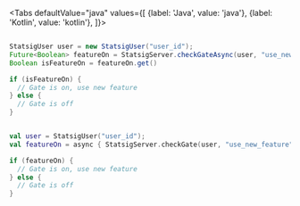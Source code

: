
<Tabs
  defaultValue="java"
  values={[
    {label: 'Java', value: 'java'},
    {label: 'Kotlin', value: 'kotlin'},
  ]}>
  <TabItem value="java">

```java

StatsigUser user = new StatsigUser("user_id");
Future<Boolean> featureOn = StatsigServer.checkGateAsync(user, "use_new_feature");
Boolean isFeatureOn = featureOn.get()

if (isFeatureOn) {
  // Gate is on, use new feature
} else {
  // Gate is off
}

```

  </TabItem>
  <TabItem value="kotlin">

```kotlin

val user = StatsigUser("user_id");
val featureOn = async { StatsigServer.checkGate(user, "use_new_feature") }.await()

if (featureOn) {
  // Gate is on, use new feature
} else {
  // Gate is off
}

```

  </TabItem>
</Tabs>
